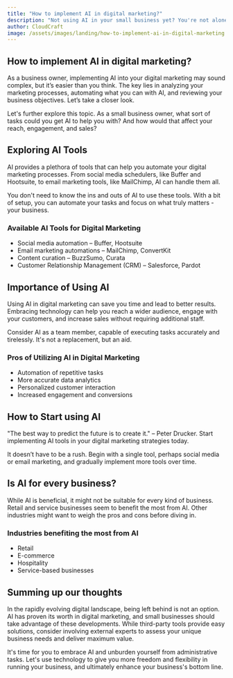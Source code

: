 ```yaml
---
title: "How to implement AI in digital marketing?"
description: "Not using AI in your small business yet? You're not alone. This article explores how small business owners can integrate AI into their digital marketing strategies without needing in-depth knowledge of the tech."
author: CloudCraft
image: /assets/images/landing/how-to-implement-ai-in-digital-marketing.jpg
---
```


## How to implement AI in digital marketing?

As a business owner, implementing AI into your digital marketing may sound complex, but it’s easier than you think. The key lies in analyzing your marketing processes, automating what you can with AI, and reviewing your business objectives. Let’s take a closer look.

Let's further explore this topic. As a small business owner, what sort of tasks could you get AI to help you with? And how would that affect your reach, engagement, and sales?

<ServicesBlurb />

## Exploring AI Tools

AI provides a plethora of tools that can help you automate your digital marketing processes. From social media schedulers, like Buffer and Hootsuite, to email marketing tools, like MailChimp, AI can handle them all.

You don't need to know the ins and outs of AI to use these tools. With a bit of setup, you can automate your tasks and focus on what truly matters - your business.

### Available AI Tools for Digital Marketing

* Social media automation – Buffer, Hootsuite
* Email marketing automations – MailChimp, ConvertKit
* Content curation – BuzzSumo, Curata
* Customer Relationship Management (CRM) – Salesforce, Pardot

## Importance of Using AI

Using AI in digital marketing can save you time and lead to better results. Embracing technology can help you reach a wider audience, engage with your customers, and increase sales without requiring additional staff.

Consider AI as a team member, capable of executing tasks accurately and tirelessly. It's not a replacement, but an aid.

### Pros of Utilizing AI in Digital Marketing

* Automation of repetitive tasks
* More accurate data analytics
* Personalized customer interaction
* Increased engagement and conversions

<GetStartedBlurb />

## How to Start using AI

"The best way to predict the future is to create it." – Peter Drucker. Start implementing AI tools in your digital marketing strategies today.

It doesn’t have to be a rush. Begin with a single tool, perhaps social media or email marketing, and gradually implement more tools over time.

## Is AI for every business?

While AI is beneficial, it might not be suitable for every kind of business. Retail and service businesses seem to benefit the most from AI. Other industries might want to weigh the pros and cons before diving in.

### Industries benefiting the most from AI

* Retail
* E-commerce
* Hospitality
* Service-based businesses

## Summing up our thoughts

In the rapidly evolving digital landscape, being left behind is not an option. AI has proven its worth in digital marketing, and small businesses should take advantage of these developments. While third-party tools provide easy solutions, consider involving external experts to assess your unique business needs and deliver maximum value. 

It's time for you to embrace AI and unburden yourself from administrative tasks. Let's use technology to give you more freedom and flexibility in running your business, and ultimately enhance your business's bottom line.
